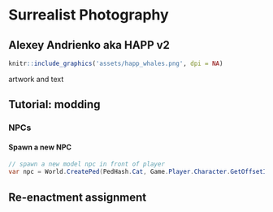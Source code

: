 # Surrealist Photography

## Alexey Andrienko aka HAPP v2

```r
knitr::include_graphics('assets/happ_whales.png', dpi = NA)
```
artwork and text

## Tutorial: modding 

### NPCs

#### Spawn a new NPC
```cs
// spawn a new model npc in front of player
var npc = World.CreatePed(PedHash.Cat, Game.Player.Character.GetOffsetInWorldCoords(new Vector3(0, 5, 0))); 
```

## Re-enactment assignment
